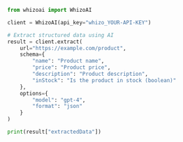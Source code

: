 ```python Python
from whizoai import WhizoAI

client = WhizoAI(api_key="whizo_YOUR-API-KEY")

# Extract structured data using AI
result = client.extract(
    url="https://example.com/product",
    schema={
        "name": "Product name",
        "price": "Product price",
        "description": "Product description",
        "inStock": "Is the product in stock (boolean)"
    },
    options={
        "model": "gpt-4",
        "format": "json"
    }
)

print(result["extractedData"])
```
